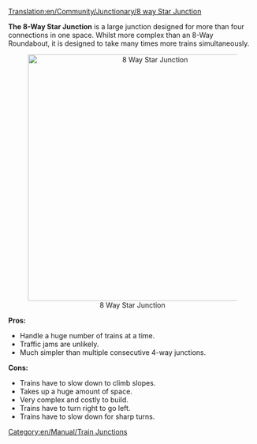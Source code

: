 [[Translation:en/Community/Junctionary/8 way Star Junction]]
{{en/Community/Junctionary/Navigation}}

'''The 8-Way Star Junction''' is a large junction designed for more than four connections in one space. Whilst more complex than an 8-Way Roundabout, it is designed to take many times more trains simultaneously.

<center>[[File:en/Community/Junctionary/8 Way Star.png|center|500px|8 Way Star Junction]]</center>


'''Pros:'''
*Handle a huge number of trains at a time.
*Traffic jams are unlikely.
*Much simpler than multiple consecutive 4-way junctions.

'''Cons:'''
*Trains have to slow down to climb slopes.
*Takes up a huge amount of space.
*Very complex and costly to build.
*Trains have to turn right to go left.
*Trains have to slow down for sharp turns.

[[Category:en/Manual/Train Junctions]]
